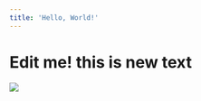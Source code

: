 ```yaml
---
title: 'Hello, World!'
---
```


# Edit me! this is new text

![](https://res.cloudinary.com/matthew-antone/image/upload/v1669956660/miniatures/IMG_0585_zhslrr.jpg)
